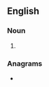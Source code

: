 ==English==

===Noun===
{{head|en|noun plural form}}

# {{plural of|vacillation|lang=en}}

===Anagrams===
* {{anagrams|en|a=aaciillnostv|cavillations}}